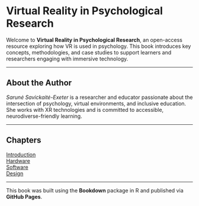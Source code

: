 # Virtual Reality in Psychological Research

Welcome to **Virtual Reality in Psychological Research**, an open-access resource exploring how VR is used in psychology. This book introduces key concepts, methodologies, and case studies to support learners and researchers engaging with immersive technology.

---

## About the Author

*Sarunė Savickaitė-Exeter* is a researcher and educator passionate about the intersection of psychology, virtual environments, and inclusive education. She works with XR technologies and is committed to accessible, neurodiverse-friendly learning.

---

## Chapters

[Introduction](01-intro.html)  
[Hardware](02-hardware.html)  
[Software](03-software.html)  
[Design](04-design.html)  

---

This book was built using the **Bookdown** package in R and published via **GitHub Pages**.
